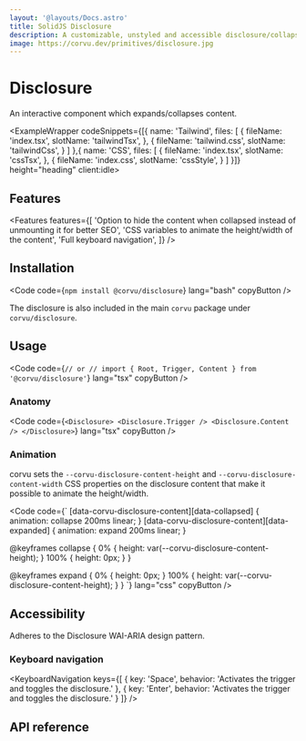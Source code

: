 ```yaml
---
layout: '@layouts/Docs.astro'
title: SolidJS Disclosure
description: A customizable, unstyled and accessible disclosure/collapsible component for SolidJS
image: https://corvu.dev/primitives/disclosure.jpg
---
```


# Disclosure

An interactive component which expands/collapses content.

<PackageInfo packageName="@corvu/disclosure" />

<ExampleWrapper codeSnippets={[{
  name: 'Tailwind',
  files: [
    {
      fileName: 'index.tsx',
      slotName: 'tailwindTsx',
    },
    {
      fileName: 'tailwind.css',
      slotName: 'tailwindCss',
    }
  ]
},{
  name: 'CSS',
  files: [
    {
      fileName: 'index.tsx',
      slotName: 'cssTsx',
    },
    {
      fileName: 'index.css',
      slotName: 'cssStyle',
    }
  ]
}]} height="heading" client:idle>
  <BasicExample client:idle />
  <RawCode slot="tailwindTsx" code={TailwindTsx} lang="tsx" />
  <RawCode slot="tailwindCss" code={TailwindCss} lang="css" />
  <RawCode slot="cssTsx" code={CssTsx} lang="tsx" />
  <RawCode slot="cssStyle" code={CssStyle} lang="css" />
</ExampleWrapper>

## Features
<Features features={[
  'Option to hide the content when collapsed instead of unmounting it for better SEO',
  'CSS variables to animate the height/width of the content',
  'Full keyboard navigation',
]} />

## Installation

<Code code={`
  npm install @corvu/disclosure
`} lang="bash" copyButton />

The disclosure is also included in the main `corvu` package under `corvu/disclosure`.

## Usage
<Code code={`
  // or
  // import { Root, Trigger, Content } from '@corvu/disclosure'
`} lang="tsx" copyButton />

### Anatomy

<Code code={`
  <Disclosure>
    <Disclosure.Trigger />
    <Disclosure.Content />
  </Disclosure>
`} lang="tsx" copyButton />

### Animation
corvu sets the `--corvu-disclosure-content-height` and `--corvu-disclosure-content-width` CSS properties on the disclosure content that make it possible to animate the height/width.

<Code code={`
  [data-corvu-disclosure-content][data-collapsed] {
    animation: collapse 200ms linear;
  }
  [data-corvu-disclosure-content][data-expanded] {
    animation: expand 200ms linear;
  }

  @keyframes collapse {
    0% {
      height: var(--corvu-disclosure-content-height);
    }
    100% {
      height: 0px;
    }
  }

  @keyframes expand {
    0% {
      height: 0px;
    }
    100% {
      height: var(--corvu-disclosure-content-height);
    }
  }
`} lang="css" copyButton />

## Accessibility
Adheres to the <Link href="https://www.w3.org/WAI/ARIA/apg/patterns/disclosure/" newTab>Disclosure WAI-ARIA design pattern</Link>.

### Keyboard navigation

<KeyboardNavigation keys={[
  {
    key: 'Space',
    behavior: 'Activates the trigger and toggles the disclosure.'
  },
  {
    key: 'Enter',
    behavior: 'Activates the trigger and toggles the disclosure.'
  }
]} />

## API reference

<ApiReference library={Disclosure} />
